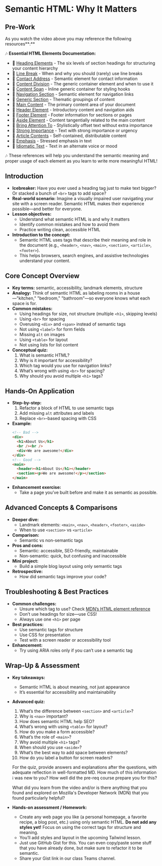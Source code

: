# Semantic HTML: Why It Matters

## Pre-Work

As you watch the video above you may reference the following resources**:**

🎶 **Essential HTML Elements Documentation:**

- 🔗 [Heading Elements](https://developer.mozilla.org/en-US/docs/Web/HTML/Reference/Elements/Heading_Elements) - The six levels of section headings for structuring your content hierarchy
- 🔗 [Line Break](https://developer.mozilla.org/en-US/docs/Web/HTML/Reference/Elements/br) - When and why you should (rarely) use line breaks
- 🔗 [Contact Address](https://developer.mozilla.org/en-US/docs/Web/HTML/Reference/Elements/address) - Semantic element for contact information
- 🔗 [Content Division](https://developer.mozilla.org/en-US/docs/Web/HTML/Reference/Elements/div) - The generic container element and when to use it
- 🔗 [Content Span](https://developer.mozilla.org/en-US/docs/Web/HTML/Reference/Elements/span) - Inline generic container for styling hooks
- 🔗 [Navigation Section](https://developer.mozilla.org/en-US/docs/Web/HTML/Reference/Elements/nav) - Semantic element for navigation links
- 🔗 [Generic Section](https://developer.mozilla.org/en-US/docs/Web/HTML/Reference/Elements/section) - Thematic groupings of content
- 🔗 [Main Content](https://developer.mozilla.org/en-US/docs/Web/HTML/Reference/Elements/main) - The primary content area of your document
- 🔗 [Header Element](https://developer.mozilla.org/en-US/docs/Web/HTML/Reference/Elements/header) - Introductory content and navigation aids
- 🔗 [Footer Element](https://developer.mozilla.org/en-US/docs/Web/HTML/Reference/Elements/footer) - Footer information for sections or pages
- 🔗 [Aside Element](https://developer.mozilla.org/en-US/docs/Web/HTML/Reference/Elements/aside) - Content tangentially related to the main content
- 🔗 [Bring Attention To](https://developer.mozilla.org/en-US/docs/Web/HTML/Reference/Elements/b) - Stylistically offset text without extra importance
- 🔗 [Strong Importance](https://developer.mozilla.org/en-US/docs/Web/HTML/Reference/Elements/strong) - Text with strong importance or urgency
- 🔗 [Article Contents](https://developer.mozilla.org/en-US/docs/Web/HTML/Reference/Elements/article) - Self-contained, distributable content
- 🔗 [Emphasis](https://developer.mozilla.org/en-US/docs/Web/HTML/Reference/Elements/em) - Stressed emphasis in text
- 🔗 [Idiomatic Text](https://developer.mozilla.org/en-US/docs/Web/HTML/Reference/Elements/i) - Text in an alternate voice or mood

🎶 These references will help you understand the semantic meaning and proper usage of each element as you learn to write more meaningful HTML!

## Introduction

- **Icebreaker:** Have you ever used a heading tag just to make text bigger? Or stacked a bunch of `<br>` tags to add space?
- **Real-world scenario:** Imagine a visually impaired user navigating your site with a screen reader. Semantic HTML makes their experience possible—and better for everyone.
- **Lesson objectives:**
  - Understand what semantic HTML is and why it matters
  - Identify common mistakes and how to avoid them
  - Practice writing clean, accessible HTML
- **Introduction to the concept:**
  - Semantic HTML uses tags that describe their meaning and role in the document (e.g., `<header>`, `<nav>`, `<main>`, `<section>`, `<article>`, `<footer>`).
  - This helps browsers, search engines, and assistive technologies understand your content.

## Core Concept Overview

- **Key terms:** semantic, accessibility, landmark elements, structure
- **Analogy:** Think of semantic HTML as labeling rooms in a house—"kitchen," "bedroom," "bathroom"—so everyone knows what each space is for.
- **Common mistakes:**
  - Using headings for size, not structure (multiple `<h1>`, skipping levels)
  - Using `<br>` for spacing
  - Overusing `<div>` and `<span>` instead of semantic tags
  - Not using `<label>` for form fields
  - Missing `alt` on images
  - Using `<table>` for layout
  - Not using lists for list content
- **Conceptual quiz:**
  1. What is semantic HTML?
  2. Why is it important for accessibility?
  3. Which tag would you use for navigation links?
  4. What’s wrong with using `<br>` for spacing?
  5. Why should you avoid multiple `<h1>` tags?

## Hands-On Application

- **Step-by-step:**
  1. Refactor a block of HTML to use semantic tags
  2. Add missing `alt` attributes and labels
  3. Replace `<br>`-based spacing with CSS
- **Example:**
  ```html
  <!-- Bad -->
  <div>
    <h1>About Us</h1>
    <br /><br />
    <div>We are awesome!</div>
  </div>
  <!-- Good -->
  <main>
    <header><h1>About Us</h1></header>
    <section><p>We are awesome!</p></section>
  </main>
  ```
- **Enhancement exercise:**
  - Take a page you’ve built before and make it as semantic as possible.

## Advanced Concepts & Comparisons

- **Deeper dive:**
  - Landmark elements: `<main>`, `<nav>`, `<header>`, `<footer>`, `<aside>`
  - When to use `<section>` vs `<article>`
- **Comparison:**
  - Semantic vs non-semantic tags
- **Pros and cons:**
  - Semantic: accessible, SEO-friendly, maintainable
  - Non-semantic: quick, but confusing and inaccessible
- **Mini project:**
  - Build a simple blog layout using only semantic tags
- **Retrospective:**
  - How did semantic tags improve your code?

## Troubleshooting & Best Practices

- **Common challenges:**
  - Unsure which tag to use? Check [MDN’s HTML element reference](https://developer.mozilla.org/en-US/docs/Web/HTML/Element)
  - Don’t use headings for size—use CSS!
  - Always use one `<h1>` per page
- **Best practices:**
  - Use semantic tags for structure
  - Use CSS for presentation
  - Test with a screen reader or accessibility tool
- **Enhancement:**
  - Try using ARIA roles only if you can’t use a semantic tag

## Wrap-Up & Assessment

- **Key takeaways:**
  - Semantic HTML is about meaning, not just appearance
  - It’s essential for accessibility and maintainability

- **Advanced quiz:**
  1. What’s the difference between `<section>` and `<article>`?
  2. Why is `<nav>` important?
  3. How does semantic HTML help SEO?
  4. What’s wrong with using `<table>` for layout?
  5. How do you make a form accessible?
  6. What’s the role of `<main>`?
  7. Why avoid multiple `<h1>` tags?
  8. When should you use `<aside>`?
  9. What’s the best way to add space between elements?
  10. How do you label a button for screen readers?

  For the quiz, provide answers and explanations after the questions, with adequate reflection in well-formatted MD. How much of this information ℹ️ was new to you? How well did the pre-req course prepare you for this?

  What did you learn from the video and/or is there anything that you found and explored on Mozilla's Developer Network (MDN) that you found particularly helpful?

- **Hands-on assessment / Homework:**
  - Create any web page you like (a personal homepage, a favorite recipe, a blog post, etc.) using only semantic HTML. **Do not add any styles yet!** Focus on using the correct tags for structure and meaning.
  - You’ll add styles and layout in the upcoming Tailwind lesson.
  - Just use GitHub Gist for this. You can even copy/paste some stuff that you have already done, but make sure to refactor it to be semantic.
  - Share your Gist link in our class Teams channel.
